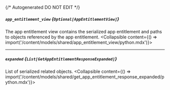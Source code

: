 {/* Autogenerated DO NOT EDIT  */}

##### `app_entitlement_view` *{`Optional[AppEntitlementView]`}*
The app entitlement view contains the serialized app entitlement and paths to objects referenced by the app entitlement.
<Collapsible content={() => import('/content/models/shared/app_entitlement_view/python.mdx')}>
</Collapsible>

---
##### `expanded` *{`List[GetAppEntitlementResponseExpanded]`}*
List of serialized related objects.
<Collapsible content={() => import('/content/models/shared/get_app_entitlement_response_expanded/python.mdx')}>
</Collapsible>

